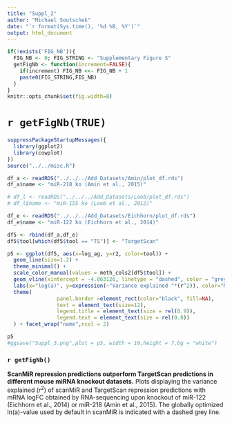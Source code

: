 ```yaml
---
title: "Suppl_2"
author: "Michael Soutschek"
date: "`r format(Sys.time(), '%d %B, %Y')`"
output: html_document
---
```



```r
if(!exists('FIG_NB')){
  FIG_NB <- 0; FIG_STRING <- "Supplementary Figure S"
  getFigNb <- function(increment=FALSE){
    if(increment) FIG_NB <<- FIG_NB + 1
    paste0(FIG_STRING,FIG_NB)
  }
}
knitr::opts_chunk$set(fig.width=8)
```

# `r getFigNb(TRUE)`



```r
suppressPackageStartupMessages({
  library(ggplot2)
  library(cowplot)
})
source("../../misc.R")

```


```r
df_a <- readRDS("../../../Add_Datasets/Amin/plot_df.rds")
df_a$name <- "miR-218 ko (Amin et al., 2015)"

# df_l <- readRDS("../../../Add_Datasets/Loeb/plot_df.rds")
# df_l$name <- "miR-155 ko (Loeb et al., 2012)"

df_e <- readRDS("../../../Add_Datasets/Eichhorn/plot_df.rds")
df_e$name <- "miR-122 ko (Eichhorn et al., 2014)"

df5 <- rbind(df_a,df_e)
df5$tool[which(df5$tool == "TS")] <- "TargetScan" 

p5 <- ggplot(df5, aes(x=log_ag, y=r2, color=tool)) +
  geom_line(size=1.2) +
  theme_minimal() + 
  scale_color_manual(values = meth_cols2[df5$tool]) +
  geom_vline(xintercept = -4.863126, linetype = "dashed", color = "grey42") + 
  labs(x="log(a)", y=expression(~"Variance explained "*(r^2)), color="Method") +
  theme(
                panel.border =element_rect(color="black", fill=NA),
                text = element_text(size=12),
                legend.title = element_text(size = rel(0.9)),
                legend.text = element_text(size = rel(0.8))
  ) + facet_wrap("name",ncol = 2)
```

```r
p5
#ggsave("Suppl_3.png",plot = p5, width = 10,height = 7,bg = "white")
```


### `r getFigNb()`

**ScanMiR repression predictions outperform TargetScan predictions in different mouse miRNA knockout datasets.** Plots displaying the variance explained ($r^2$) of scanMiR and TargetScan repression predictions with mRNA logFC obtained by RNA-sequencing upon knockout of miR-122 (Eichhorn et al., 2014) or miR-218 (Amin et al., 2015). The globally optimized ln(a)-value used by default in scanMiR is indicated with a dashed grey line.
